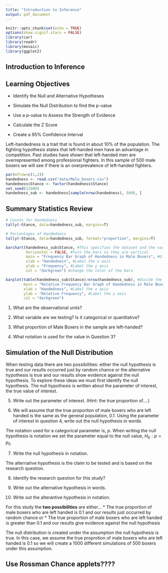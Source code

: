 ```yaml
---
title: "Introduction to Inference"
output: pdf_document
---
```


```r
knitr::opts_chunk$set(echo = TRUE)
options(show.signif.stars = FALSE)
library(car)
library(readr)
library(mosaic)
library(ggplot2)
```

## Introduction to Inference

## Learning Objectives

* Identify the Null and Alternative Hypotheses 

* Simulate the Null Distribution to find the p-value 

* Use a p-value to Assess the Strength of Evidence

* Calculate the Z Score

* Create a 95% Confidence Interval



Left-handedness is a trait that is found in about 10% of the population. The fighting hypothesis states that left-handed men have an advantage in competition.  Past studies have shown that left-handed men are overrepresented among professional fighters. In this sample of 500 male boxers we will see if there is an overprevalence of left-handed fighters.

```r
par(mfrow=c(1,2))
handedness <- read.csv("data/Male_boxers.csv")
handedness$Stance <- factor(handedness$Stance)
set.seed(12980)
handedness_sub <- handedness[sample(nrow(handedness), 500), ]
```

## Summary Statistics Review
```r
# Counts for Handedness
tally(~Stance, data=handedness_sub, margins=T)
```

```r
# Percentages of Handedness
tally(~Stance, data=handedness_sub, format="proportion", margins=T)
```

```r
barchart(handedness_sub$Stance, #This specifies the dataset and the variable
         horizontal = FALSE, #Turn the bars so they are vertical
         main = "Frequency Bar Graph of Handedness in Male Boxers", #Give your chart a title
         xlab = "Handedness", #Label the x axis
         ylab = "Frequency", #Label the y axis 
         col = "darkgreen") #change the color of the bars
```
```r
barplot(table(handedness_sub$Stance)/nrow(handedness_sub), #divide the frequency counts by the total
        main = "Relative Frequency Bar Graph of Handedness in Male Boxers", #Give your chart a title
        xlab = "Handedness", #Label the x axis
        ylab = "Relative Frequency", #Label the y axis 
        col = "darkgreen")
```

1.  What are the observational units?

\vspace{1in}

2.  What variable are we testing?  Is it categorical or quantitative?

\vspace{1in}

3.  What proportion of Male Boxers in the sample are left-handed?

\vspace{1in}

4.  What notation is used for the value in Question 3?

\vspace{1in}

## Simulation of the Null Distribution

When testing data there are two possibilities: either the null hypothesis is true and our results occurred just by random chance or the alternative hypothesis is true and our results show evidence against the null hypothesis. 
To explore these ideas we must first identify the null hypothesis.  The null hypothesis is written about the parameter of interest, the true value of interest.  

5.  Write out the parameter of interest. (Hint: the true proportion of....)

\vspace{1in}

6.  We will assume that the true proporiton of male boxers who are left handed is the same as the general population, 0.1. Using the parameter of interest in question 4, write out the null hypothesis in words.

\vspace{1in}

The notation used for a categorical parameter is, $p$.  When writing the null hypothesis is notation we set the parameter equal to the null value, $H_0: p = p_0$

7. Write the null hypothesis in notation.


The alternative hypothesis is the claim to be tested and is based on the research question.

8.  Identify the research question for this study?

\vspace{1in}

9.  Write out the alternative hypothesis in words.

\vspace{1in}

10.  Write out the alterantive hypothesis in notation.

\vspace{1in}

For this study the **two possibilities** are either...
  * The true proportion of male boxers who are left handed is 0.1 and our results just occurred by random chance or
  * The true proportion of male boxers who are left handed is greater than 0.1 and our results give evidence against the null hypothesis

The null distribution is created under the assumption the null hypothesis is true.  In this case, we assume the true proprotion of male boxers who are left handed is 0.1 so we will create a 1000 different simulations of 500 boxers under this assumption.

## Use Rossman Chance applets????



